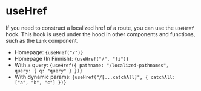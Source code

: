 
# useHref

If you need to construct a localized href of a route, you can use the `useHref` hook. This hook is used under the hood in other components and functions, such as the `Link` component.

- Homepage: <code>{useHref("/")}</code>
- Homepage (In Finnish): <code>{useHref("/", "fi")}</code>
- With a query: <code>{useHref({ pathname: "/localized-pathnames", query: { q: "query" } })}</code>
- With dynamic params: <code>{useHref("/[...catchAll]", { catchAll: ["a", "b", "c"] })}</code>
